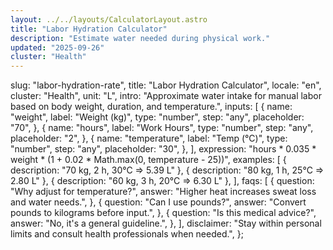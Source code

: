 ```yaml
---
layout: ../../layouts/CalculatorLayout.astro
title: "Labor Hydration Calculator"
description: "Estimate water needed during physical work."
updated: "2025-09-26"
cluster: "Health"
---
```



  slug: "labor-hydration-rate",
  title: "Labor Hydration Calculator",
  locale: "en",
  cluster: "Health",
  unit: "L",
  intro:
    "Approximate water intake for manual labor based on body weight, duration, and temperature.",
  inputs: [
    {
      name: "weight",
      label: "Weight (kg)",
      type: "number",
      step: "any",
      placeholder: "70",
    },
    {
      name: "hours",
      label: "Work Hours",
      type: "number",
      step: "any",
      placeholder: "2",
    },
    {
      name: "temperature",
      label: "Temp (°C)",
      type: "number",
      step: "any",
      placeholder: "30",
    },
  ],
  expression:
    "hours * 0.035 * weight * (1 + 0.02 * Math.max(0, temperature - 25))",
  examples: [
    { description: "70 kg, 2 h, 30°C ⇒ 5.39 L" },
    { description: "80 kg, 1 h, 25°C ⇒ 2.80 L" },
    { description: "60 kg, 3 h, 20°C ⇒ 6.30 L" },
  ],
  faqs: [
    {
      question: "Why adjust for temperature?",
      answer: "Higher heat increases sweat loss and water needs.",
    },
    {
      question: "Can I use pounds?",
      answer: "Convert pounds to kilograms before input.",
    },
    {
      question: "Is this medical advice?",
      answer: "No, it's a general guideline.",
    },
  ],
  disclaimer:
    "Stay within personal limits and consult health professionals when needed.",
};

<Calculator schema={schema} />
